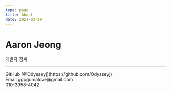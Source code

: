 ```yaml
---
type: page
title: About
date: 2021-03-19
---
```


# Aaron Jeong

개발자 정씨

---

<div>
  GitHub [@Odysseyj](https://github.com/Odysseyj)
</div>
<div>
  Email ggogumalove@gmail.com
</div>
<div>
  010-3958-4042
</div>
